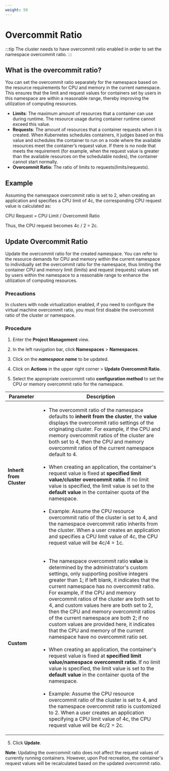 ```yaml
---
weight: 50
---
```


# Overcommit Ratio

:::tip
The cluster needs to have overcommit ratio enabled in order to set the namespace overcommit ratio.
:::

## What is the overcommit ratio?

You can set the overcommit ratio separately for the namespace based on the resource requirements for CPU and memory in the current namespace. This ensures that the limit and request values for containers set by users in this namespace are within a reasonable range, thereby improving the utilization of computing resources.

- **Limits**: The maximum amount of resources that a container can use during runtime. The resource usage during container runtime cannot exceed this value.
- **Requests**: The amount of resources that a container requests when it is created. When Kubernetes schedules containers, it judges based on this value and schedules the container to run on a node where the available resources meet the container’s request value. If there is no node that meets the requirement (for example, when the request value is greater than the available resources on the schedulable nodes), the container cannot start normally.
- **Overcommit Ratio**: The ratio of limits to requests(limits/requests).

## Example

Assuming the namespace overcommit ratio is set to 2, when creating an application and specifies a CPU limit of 4c, the corresponding CPU request value is calculated as:

CPU Request = CPU Limit / Overcommit Ratio

Thus, the CPU request becomes 4c / 2 = 2c.

## Update Overcommit Ratio

Update the overcommit ratio for the created namespace. You can refer to the resource demands for CPU and memory within the current namespace to individually set the overcommit ratio for the namespace, thus limiting the container CPU and memory limit (limits) and request (requests) values set by users within the namespace to a reasonable range to enhance the utilization of computing resources.

### Precautions

In clusters with node virtualization enabled, if you need to configure the virtual machine overcommit ratio, you must first disable the overcommit ratio of the cluster or namespace.

### Procedure

1. Enter the **Project Management** view.

2. In the left navigation bar, click **Namespaces** > **Namespaces**.

3. Click on the ***namespace name*** to be updated.

4. Click on **Actions** in the upper right corner > **Update Overcommit Ratio**.

5. Select the appropriate overcommit ratio **configuration method** to set the CPU or memory overcommit ratio for the namespace.

| Parameter        | Description                                                                                                                                                                                                                                                                                                                                                                        |
| --------- | ------------------------------------------------------------------------------------------------------------------------------------------------------------------------------------------------------------------------------------------------------------------------------------------------------------------------------------------------------------------------- |
| **Inherit from Cluster** | <ul><li>The overcommit ratio of the namespace defaults to **inherit from the cluster**, the **value** displays the overcommit ratio settings of the originating cluster. For example, if the CPU and memory overcommit ratios of the cluster are both set to 4, then the CPU and memory overcommit ratios of the current namespace default to 4.</li><br /><li>When creating an application, the container's request value is fixed at **specified limit value/cluster overcommit ratio**. If no limit value is specified, the limit value is set to the **default value** in the container quota of the namespace.</li><br /><li>Example: Assume the CPU resource overcommit ratio of the cluster is set to 4, and the namespace overcommit ratio inherits from the cluster. When a user creates an application and specifies a CPU limit value of 4c, the CPU request value will be 4c/4 = 1c.</li></ul>                                                                        |
| **Custom**   | <ul><li>The namespace overcommit ratio **value** is determined by the administrator's custom settings, only supporting positive integers greater than 1; if left blank, it indicates that the current namespace has no overcommit ratio.<br />For example, if the CPU and memory overcommit ratios of the cluster are both set to 4, and custom values here are both set to 2, then the CPU and memory overcommit ratios of the current namespace are both 2; if no custom values are provided here, it indicates that the CPU and memory of the current namespace have no overcommit ratio set.</li><br /><li>When creating an application, the container's request value is fixed at **specified limit value/namespace overcommit ratio**. If no limit value is specified, the limit value is set to the **default value** in the container quota of the namespace.</li><br /><li>Example: Assume the CPU resource overcommit ratio of the cluster is set to 4, and the namespace overcommit ratio is customized to 2. When a user creates an application specifying a CPU limit value of 4c, the CPU request value will be 4c/2 = 2c.</li></ul> |

5. Click **Update**.

**Note**: Updating the overcommit ratio does not affect the request values of currently running containers. However, upon Pod recreation, the container's request values will be recalculated based on the updated overcommit ratio.
